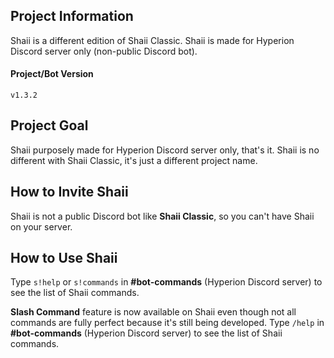 ## Project Information
Shaii is a different edition of Shaii Classic. Shaii is made for Hyperion Discord server only (non-public Discord bot).

#### Project/Bot Version
`v1.3.2`

## Project Goal
Shaii purposely made for Hyperion Discord server only, that's it. Shaii is no different with Shaii Classic, it's just a different project name.

## How to Invite Shaii
Shaii is not a public Discord bot like **Shaii Classic**, so you can't have Shaii on your server.

## How to Use Shaii
Type `s!help` or `s!commands` in **#bot-commands** (Hyperion Discord server) to see the list of Shaii commands.

**Slash Command** feature is now available on Shaii even though not all commands are fully perfect because it's still being developed. Type `/help` in **#bot-commands** (Hyperion Discord server) to see the list of Shaii commands.